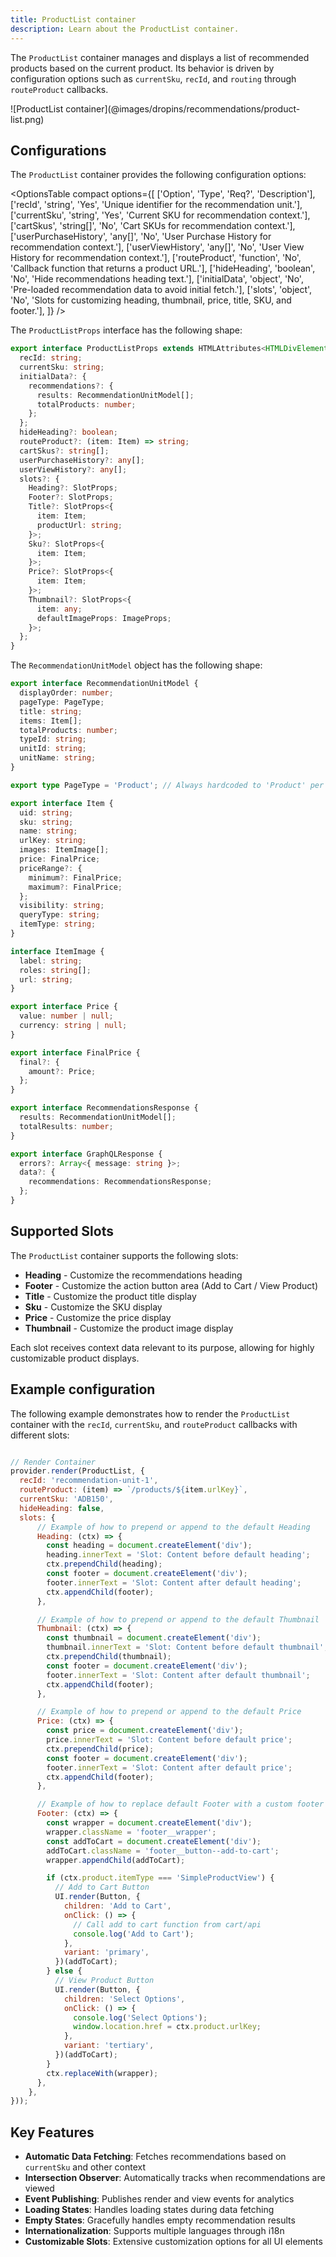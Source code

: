 ```yaml
---
title: ProductList container
description: Learn about the ProductList container.
---
```



The `ProductList` container manages and displays a list of recommended products based on the current product. Its behavior is driven by configuration options such as `currentSku`, `recId`, and `routing` through `routeProduct` callbacks.

<Diagram caption="ProductList container">
  ![ProductList container](@images/dropins/recommendations/product-list.png)
</Diagram>

## Configurations

The `ProductList` container provides the following configuration options:

<OptionsTable
  compact
  options={[
    ['Option', 'Type', 'Req?', 'Description'],
    ['recId', 'string', 'Yes', 'Unique identifier for the recommendation unit.'],
    ['currentSku', 'string', 'Yes', 'Current SKU for recommendation context.'],
    ['cartSkus', 'string[]', 'No', 'Cart SKUs for recommendation context.'],
    ['userPurchaseHistory', 'any[]', 'No', 'User Purchase History for recommendation context.'],
    ['userViewHistory', 'any[]', 'No', 'User View History for recommendation context.'],
    ['routeProduct', 'function', 'No', 'Callback function that returns a product URL.'],
    ['hideHeading', 'boolean', 'No', 'Hide recommendations heading text.'],
    ['initialData', 'object', 'No', 'Pre-loaded recommendation data to avoid initial fetch.'],
    ['slots', 'object', 'No', 'Slots for customizing heading, thumbnail, price, title, SKU, and footer.'],
  ]}
/>

The `ProductListProps` interface has the following shape:

```ts
export interface ProductListProps extends HTMLAttributes<HTMLDivElement> {
  recId: string;
  currentSku: string;
  initialData?: {
    recommendations?: {
      results: RecommendationUnitModel[];
      totalProducts: number;
    };
  };
  hideHeading?: boolean;
  routeProduct?: (item: Item) => string;
  cartSkus?: string[];
  userPurchaseHistory?: any[];
  userViewHistory?: any[];
  slots?: {
    Heading?: SlotProps;
    Footer?: SlotProps;
    Title?: SlotProps<{
      item: Item;
      productUrl: string;
    }>;
    Sku?: SlotProps<{
      item: Item;
    }>;
    Price?: SlotProps<{
      item: Item;
    }>;
    Thumbnail?: SlotProps<{
      item: any;
      defaultImageProps: ImageProps;
    }>;
  };
}
```

The `RecommendationUnitModel` object has the following shape:

```ts
export interface RecommendationUnitModel {
  displayOrder: number;
  pageType: PageType;
  title: string;
  items: Item[];
  totalProducts: number;
  typeId: string;
  unitId: string;
  unitName: string;
}

export type PageType = 'Product'; // Always hardcoded to 'Product' per requirements

export interface Item {
  uid: string;
  sku: string;
  name: string;
  urlKey: string;
  images: ItemImage[];
  price: FinalPrice;
  priceRange?: {
    minimum?: FinalPrice;
    maximum?: FinalPrice;
  };
  visibility: string;
  queryType: string;
  itemType: string;
}

interface ItemImage {
  label: string;
  roles: string[];
  url: string;
}

export interface Price {
  value: number | null;
  currency: string | null;
}

export interface FinalPrice {
  final?: {
    amount?: Price;
  };
}

export interface RecommendationsResponse {
  results: RecommendationUnitModel[];
  totalResults: number;
}

export interface GraphQLResponse {
  errors?: Array<{ message: string }>;
  data?: {
    recommendations: RecommendationsResponse;
  };
}
```

## Supported Slots

The `ProductList` container supports the following slots:

* **Heading** - Customize the recommendations heading
* **Footer** - Customize the action button area (Add to Cart / View Product)
* **Title** - Customize the product title display
* **Sku** - Customize the SKU display
* **Price** - Customize the price display
* **Thumbnail** - Customize the product image display

Each slot receives context data relevant to its purpose, allowing for highly customizable product displays.

## Example configuration

The following example demonstrates how to render the `ProductList` container with the `recId`, `currentSku`, and `routeProduct` callbacks with different slots:

```js

// Render Container
provider.render(ProductList, {
  recId: 'recommendation-unit-1',
  routeProduct: (item) => `/products/${item.urlKey}`,
  currentSku: 'ADB150',
  hideHeading: false,
  slots: {
      // Example of how to prepend or append to the default Heading
      Heading: (ctx) => {
        const heading = document.createElement('div');
        heading.innerText = 'Slot: Content before default heading';
        ctx.prependChild(heading);
        const footer = document.createElement('div');
        footer.innerText = 'Slot: Content after default heading';
        ctx.appendChild(footer);
      },

      // Example of how to prepend or append to the default Thumbnail
      Thumbnail: (ctx) => {
        const thumbnail = document.createElement('div');
        thumbnail.innerText = 'Slot: Content before default thumbnail';
        ctx.prependChild(thumbnail);
        const footer = document.createElement('div');
        footer.innerText = 'Slot: Content after default thumbnail';
        ctx.appendChild(footer);
      },

      // Example of how to prepend or append to the default Price
      Price: (ctx) => {
        const price = document.createElement('div');
        price.innerText = 'Slot: Content before default price';
        ctx.prependChild(price);
        const footer = document.createElement('div');
        footer.innerText = 'Slot: Content after default price';
        ctx.appendChild(footer);
      },

      // Example of how to replace default Footer with a custom footer based on product type
      Footer: (ctx) => {
        const wrapper = document.createElement('div');
        wrapper.className = 'footer__wrapper';
        const addToCart = document.createElement('div');
        addToCart.className = 'footer__button--add-to-cart';
        wrapper.appendChild(addToCart);

        if (ctx.product.itemType === 'SimpleProductView') {
          // Add to Cart Button
          UI.render(Button, {
            children: 'Add to Cart',
            onClick: () => {
              // Call add to cart function from cart/api
              console.log('Add to Cart');
            },
            variant: 'primary',
          })(addToCart);
        } else {
          // View Product Button
          UI.render(Button, {
            children: 'Select Options',
            onClick: () => {
              console.log('Select Options');
              window.location.href = ctx.product.urlKey;
            },
            variant: 'tertiary',
          })(addToCart);
        }
        ctx.replaceWith(wrapper);
      },
    },
}));

```

## Key Features

- **Automatic Data Fetching**: Fetches recommendations based on `currentSku` and other context
- **Intersection Observer**: Automatically tracks when recommendations are viewed
- **Event Publishing**: Publishes render and view events for analytics
- **Loading States**: Handles loading states during data fetching
- **Empty States**: Gracefully handles empty recommendation results
- **Internationalization**: Supports multiple languages through i18n
- **Customizable Slots**: Extensive customization options for all UI elements